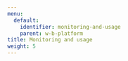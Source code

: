 ---
menu:
  default:
    identifier: monitoring-and-usage
    parent: w-b-platform
title: Monitoring and usage
weight: 5
---

